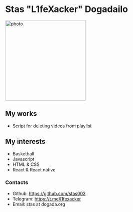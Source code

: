 # Stas "L1feXacker" Dogadailo

<img
  width="256"
  height="256"
  className="float-start mt-2 me-4 mb-4"
  src="./static/ava.jpg"
  alt="photo"
/>

## My works
- Script for deleting videos from playlist

## My interests
- Basketball
- Javascript
- HTML & CSS
- React & React native

### Contacts
- Github: https://github.com/stas003
- Telegram: https://t.me/l1fexacker
- Email: stas at dogada.org
